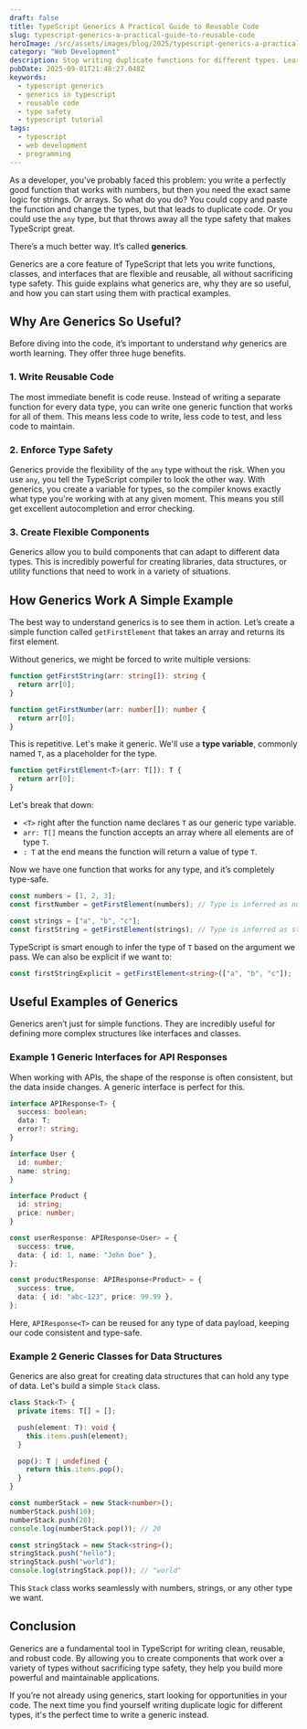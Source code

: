 ```yaml
---
draft: false
title: TypeScript Generics A Practical Guide to Reusable Code
slug: typescript-generics-a-practical-guide-to-reusable-code
heroImage: /src/assets/images/blog/2025/typescript-generics-a-practical-guide-to-reusable-code.png
category: "Web Development"
description: Stop writing duplicate functions for different types. Learn how TypeScript generics help you write flexible, reusable, and type-safe code with practical, easy-to-follow examples.
pubDate: 2025-09-01T21:48:27.048Z
keywords:
  - typescript generics
  - generics in typescript
  - reusable code
  - type safety
  - typescript tutorial
tags:
  - typescript
  - web development
  - programming
---
```


As a developer, you've probably faced this problem: you write a perfectly good function that works with numbers, but then you need the exact same logic for strings. Or arrays. So what do you do? You could copy and paste the function and change the types, but that leads to duplicate code. Or you could use the `any` type, but that throws away all the type safety that makes TypeScript great.

There’s a much better way. It’s called **generics**.

Generics are a core feature of TypeScript that lets you write functions, classes, and interfaces that are flexible and reusable, all without sacrificing type safety. This guide explains what generics are, why they are so useful, and how you can start using them with practical examples.

## Why Are Generics So Useful?

Before diving into the code, it’s important to understand _why_ generics are worth learning. They offer three huge benefits.

### 1. Write Reusable Code

The most immediate benefit is code reuse. Instead of writing a separate function for every data type, you can write one generic function that works for all of them. This means less code to write, less code to test, and less code to maintain.

### 2. Enforce Type Safety

Generics provide the flexibility of the `any` type without the risk. When you use `any`, you tell the TypeScript compiler to look the other way. With generics, you create a variable for types, so the compiler knows exactly what type you're working with at any given moment. This means you still get excellent autocompletion and error checking.

### 3. Create Flexible Components

Generics allow you to build components that can adapt to different data types. This is incredibly powerful for creating libraries, data structures, or utility functions that need to work in a variety of situations.

## How Generics Work A Simple Example

The best way to understand generics is to see them in action. Let’s create a simple function called `getFirstElement` that takes an array and returns its first element.

Without generics, we might be forced to write multiple versions:

```typescript
function getFirstString(arr: string[]): string {
  return arr[0];
}

function getFirstNumber(arr: number[]): number {
  return arr[0];
}
```

This is repetitive. Let's make it generic. We'll use a **type variable**, commonly named `T`, as a placeholder for the type.

```typescript
function getFirstElement<T>(arr: T[]): T {
  return arr[0];
}
```

Let's break that down:

- `<T>` right after the function name declares `T` as our generic type variable.
- `arr: T[]` means the function accepts an array where all elements are of type `T`.
- `: T` at the end means the function will return a value of type `T`.

Now we have one function that works for any type, and it’s completely type-safe.

```typescript
const numbers = [1, 2, 3];
const firstNumber = getFirstElement(numbers); // Type is inferred as number

const strings = ["a", "b", "c"];
const firstString = getFirstElement(strings); // Type is inferred as string
```

TypeScript is smart enough to infer the type of `T` based on the argument we pass. We can also be explicit if we want to:

```typescript
const firstStringExplicit = getFirstElement<string>(["a", "b", "c"]);
```

## Useful Examples of Generics

Generics aren’t just for simple functions. They are incredibly useful for defining more complex structures like interfaces and classes.

### Example 1 Generic Interfaces for API Responses

When working with APIs, the shape of the response is often consistent, but the data inside changes. A generic interface is perfect for this.

```typescript
interface APIResponse<T> {
  success: boolean;
  data: T;
  error?: string;
}

interface User {
  id: number;
  name: string;
}

interface Product {
  id: string;
  price: number;
}

const userResponse: APIResponse<User> = {
  success: true,
  data: { id: 1, name: "John Doe" },
};

const productResponse: APIResponse<Product> = {
  success: true,
  data: { id: "abc-123", price: 99.99 },
};
```

Here, `APIResponse<T>` can be reused for any type of data payload, keeping our code consistent and type-safe.

### Example 2 Generic Classes for Data Structures

Generics are also great for creating data structures that can hold any type of data. Let's build a simple `Stack` class.

```typescript
class Stack<T> {
  private items: T[] = [];

  push(element: T): void {
    this.items.push(element);
  }

  pop(): T | undefined {
    return this.items.pop();
  }
}

const numberStack = new Stack<number>();
numberStack.push(10);
numberStack.push(20);
console.log(numberStack.pop()); // 20

const stringStack = new Stack<string>();
stringStack.push("hello");
stringStack.push("world");
console.log(stringStack.pop()); // "world"
```

This `Stack` class works seamlessly with numbers, strings, or any other type we want.

## Conclusion

Generics are a fundamental tool in TypeScript for writing clean, reusable, and robust code. By allowing you to create components that work over a variety of types without sacrificing type safety, they help you build more powerful and maintainable applications.

If you’re not already using generics, start looking for opportunities in your code. The next time you find yourself writing duplicate logic for different types, it's the perfect time to write a generic instead.

